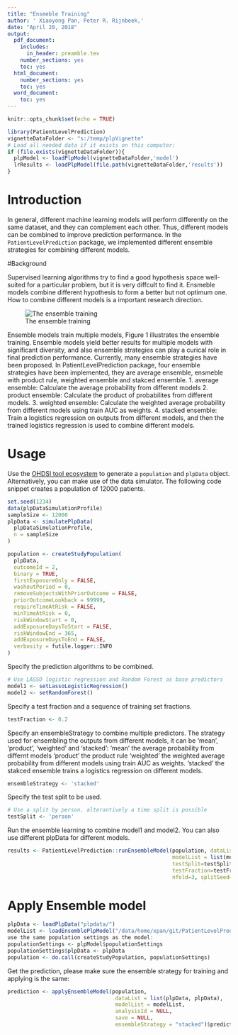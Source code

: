 ```yaml
---
title: "Ensmeble Training"
author: ' Xiaoyong Pan, Peter R. Rijnbeek,'
date: "April 20, 2018"
output:
  pdf_document:
    includes:
      in_header: preamble.tex
    number_sections: yes
    toc: yes
  html_document:
    number_sections: yes
    toc: yes
  word_document:
    toc: yes
---
```


```r
knitr::opts_chunk$set(echo = TRUE)
```

```r
library(PatientLevelPrediction)
vignetteDataFolder <- "s:/temp/plpVignette"
# Load all needed data if it exists on this computer:
if (file.exists(vignetteDataFolder)){
  plpModel <- loadPlpModel(vignetteDataFolder,'model')
  lrResults <- loadPlpModel(file.path(vignetteDataFolder,'results'))
}
```

\newpage
# Introduction

In general, different machine learning models will perform differently on the same dataset, and they can complement each other. Thus, different models can be combined to improve prediction performance.
In the `PatientLevelPrediction` package, we implemented different ensemble strategies for combining different models.

#Background

Supervised learning algorithms try to find a good hypothesis space well-suited for a particular problem, but it is very diffcult to find it. Ensmeble models combine different hypothesis 
to form a better but not optimum one. How to combine different models is a important research direction.

![The ensemble training](ensemble.png)

Ensemble models train multiple models, Figure 1 illustrates the ensemble training. Ensemble models yield better results for multiple models with significant diversity, and also ensemble strategies can play a curical role in final prediction performance. Currently, many ensemble strategies have been proposed.
In PatientLevelPrediction package, four ensemble strategies have been implemented, they are average ensemble, ensmeble with product rule, weighted ensemble and stakced ensemble.
1. average ensemble: Calculate the average probability from different models
2. product ensemble:  Calculate the product of probabilites from different models.
3. weighted ensemble: Calculate the weighted average probability from different models using train AUC as weights.
4. stacked ensemble:  Train a logistics regression on outputs from different models, and then the trained logistics regression is used to combine different models. 

# Usage

Use the [OHDSI tool ecosystem](https://github.com/OHDSI) to generate a `population` and `plpData` object. Alternatively, you can make use of the data simulator. The following code snippet creates a population of 12000 patients.

```r
set.seed(1234)
data(plpDataSimulationProfile)
sampleSize <- 12000
plpData <- simulatePlpData(
  plpDataSimulationProfile,
  n = sampleSize
)

population <- createStudyPopulation(
  plpData,
  outcomeId = 2,
  binary = TRUE,
  firstExposureOnly = FALSE,
  washoutPeriod = 0,
  removeSubjectsWithPriorOutcome = FALSE,
  priorOutcomeLookback = 99999,
  requireTimeAtRisk = FALSE,
  minTimeAtRisk = 0,
  riskWindowStart = 0,
  addExposureDaysToStart = FALSE,
  riskWindowEnd = 365,
  addExposureDaysToEnd = FALSE,
  verbosity = futile.logger::INFO
)
```

Specify the prediction algorithms to be combined.

```r
# Use LASSO logistic regression and Random Forest as base predictors
model1 <- setLassoLogisticRegression()
model2 <- setRandomForest()
```

Specify a test fraction and a sequence of training set fractions.

```r
testFraction <- 0.2

```

Specify an ensembleStrategy to combine multiple predictors. 
The strategy used for ensembling the outputs from different models, 
it can be 'mean', 'product',  'weighted' and 'stacked':
'mean'     the average probability from differnt models
'product'  the product rule
'weighted' the weighted average probability from different models using train AUC as weights.
'stacked'  the stakced ensemble trains a logistics regression on different models.

```r
ensembleStrategy <- 'stacked'

```

Specify the test split to be used.

```r
# Use a split by person, alterantively a time split is possible
testSplit <- 'person'
```

Run the ensemble learning to combine model1 and model2. You can also use different plpData for different models.

```r
results <- PatientLevelPrediction::runEnsembleModel(population, dataList = list(plpData, plpData), 
                                                    modelList = list(model1, model2),
                                                    testSplit=testSplit,
                                                    testFraction=testFraction,
                                                    nfold=3, splitSeed=1000, ensembleStrategy = ensembleStrategy) 
```


# Apply Ensemble model
```r
plpData <- loadPlpData("plpdata/")
modelList <- loadEnsemblePlpModel("/data/home/xpan/git/PatientLevelPrediction/plpmodels/20180607153811")  #the last model is combination model
use the same population settings as the model:
populationSettings <- plpModel$populationSettings
populationSettings$plpData <- plpData
population <- do.call(createStudyPopulation, populationSettings)
```
Get the prediction, please make sure the ensemble strategy for training and applying is the same:
```r
prediction <- applyEnsembleModel(population,
                                  dataList = list(plpData, plpData),
                                  modelList = modelList,
                                  analysisId = NULL,
                                  save = NULL,
                                  ensembleStrategy = "stacked")$prediction
```
